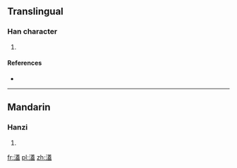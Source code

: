 ==Translingual==

===Han character===
{{Han char|rn=85|rad=水|as=14|sn=17|four=3411<sub>7</sub>|canj=水廿土廿 (ETGT)}}

# {{defn|Han|sort=水14}}

====References====
* {{Han ref|kx=0657.090|dkj=18525|dj=1067.110|hdz=31766.030|uh=6FED|ud=28653|bh=ED54|bd=60756}}

----

==Mandarin==

===Hanzi===
{{cmn-hanzi|pin=[[ài]] ([[ai4]])|wg=ai<sup>4</sup>}}

# {{defn|lang=cmn|sort=水14}}

[[fr:濭]]
[[pl:濭]]
[[zh:濭]]